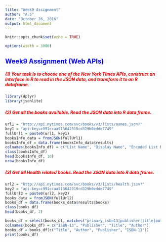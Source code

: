---
title: "Week9 Assignment"
author: "A.S"
date: "October 26, 2016"
output: html_document
---



```{r setup, include=FALSE}
knitr::opts_chunk$set(echo = TRUE)
```
```{r set-options, echo=FALSE, cache=FALSE}
options(width = 3000)
```

## <span style="color:blue"><b>Week9 Assignment (Web APIs)</b></span>
##### <span style="color:red"><b> (1) Your task is to choose one of the New York Times APIs, construct an interface in R to read in the JSON data, and transform it to an R dataframe.</b></span>

```{r}
library(dplyr)
library(jsonlite)
```

##### <span style="color:red"><b> (2) Get all the books available. Read the JSON data into R data frame.</b></span>
```{r}
url1 = "http://api.nytimes.com/svc/books/v3/lists/names.json?"
key1 = "api-key=c991ccaa513642319cd329b0edde7749"
fullUrl1 = paste0(url1, key1)
booksInfo_data = fromJSON(fullUrl1)
booksInfo_df = data.frame(booksInfo_data$results)
colnames(booksInfo_df) = c("List Name", "Display Name", "Encoded List Name", "Published Date (Oldest)", "Published Date (Newest)", "Updated")
class(booksInfo_df)
head(booksInfo_df, 10)
nrow(booksInfo_df)

```



##### <span style="color:red"><b> (3) Get all Health related books. Read the JSON data into R data frame.</b></span>
```{r}
url2 = "http://api.nytimes.com/svc/books/v3/lists/health.json?"
key2 = "api-key=c991ccaa513642319cd329b0edde7749"
fullUrl2 = paste0(url2, key2)
books_data = fromJSON(fullUrl2)
books_df = data.frame(books_data$results$books)
class(books_df)
head(books_df, 2)

books_df = select(books_df, matches("primary_isbn13|publisher|title|author"))
colnames(books_df) = c("ISBN-13", "Publisher", "Title", "Author")
books_df = books_df[c("Title", "Author", "Publisher", "ISBN-13")]
print(books_df)
```
